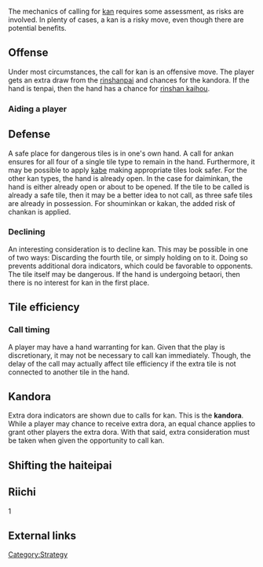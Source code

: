 The mechanics of calling for [[kan]] requires some assessment, as risks are involved.  In plenty of cases, a kan is a risky move, even though there are potential benefits.

== Offense ==
Under most circumstances, the call for kan is an offensive move.  The player gets an extra draw from the [[rinshanpai]] and chances for the kandora.  If the hand is tenpai, then the hand has a chance for [[rinshan kaihou]].

=== Aiding a player ===

== Defense ==
A safe place for dangerous tiles is in one's own hand.  A call for ankan ensures for all four of a single tile type to remain in the hand.  Furthermore, it may be possible to apply [[kabe]] making appropriate tiles look safer.  For the other kan types, the hand is already open.  In the case for daiminkan, the hand is either already open or about to be opened.  If the tile to be called is already a safe tile, then it may be a better idea to not call, as three safe tiles are already in possession.  For shouminkan or kakan, the added risk of chankan is applied.

=== Declining ===
An interesting consideration is to decline kan.  This may be possible in one of two ways: Discarding the fourth tile, or simply holding on to it.  Doing so prevents additional dora indicators, which could be favorable to opponents.  The tile itself may be dangerous.  If the hand is undergoing betaori, then there is no interest for kan in the first place.

== Tile efficiency ==
{{main|Tile efficiency}}

=== Call timing ===
A player may have a hand warranting for kan.  Given that the play is discretionary, it may not be necessary to call kan immediately.  Though, the delay of the call may actually affect tile efficiency if the extra tile is not connected to another tile in the hand.  

== Kandora ==
{{main|Kandora}}

Extra dora indicators are shown due to calls for kan.  This is the '''kandora'''.  While a player may chance to receive extra dora, an equal chance applies to grant other players the extra dora.  With that said, extra consideration must be taken when given the opportunity to call kan.

== Shifting the haiteipai ==

== Riichi ==
{{main|Riichi}}

1
== External links ==
[[Category:Strategy]]

{{Navbox strategy}}
